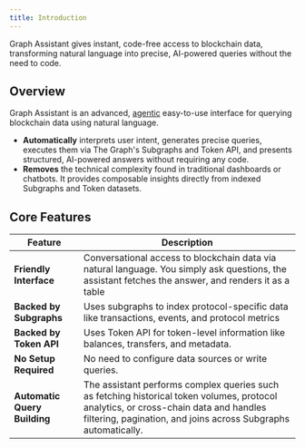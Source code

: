 ```yaml
---
title: Introduction
---
```


Graph Assistant gives instant, code-free access to blockchain data, transforming natural language into precise, AI-powered queries without the need to code.

## Overview

Graph Assistant is an advanced, [agentic](/en/ai-suite/graph-assistant/faq/) easy-to-use interface for querying blockchain data using natural language.

- **Automatically** interprets user intent, generates precise queries, executes them via The Graph's Subgraphs and Token API, and presents structured, AI-powered answers without requiring any code.
- **Removes** the technical complexity found in traditional dashboards or chatbots. It provides composable insights directly from indexed Subgraphs and Token datasets.

## Core Features

| Feature | Description |
| --- | --- |
| **Friendly Interface** | Conversational access to blockchain data via natural language. You simply ask questions, the assistant fetches the answer, and renders it as a table |
| **Backed by Subgraphs** | Uses subgraphs to index protocol-specific data like transactions, events, and protocol metrics |
| **Backed by Token API** | Uses Token API for token-level information like balances, transfers, and metadata. |
| **No Setup Required** | No need to configure data sources or write queries. |
| **Automatic Query Building** | The assistant performs complex queries such as fetching historical token volumes, protocol analytics, or cross-chain data and handles filtering, pagination, and joins across Subgraphs automatically. |
